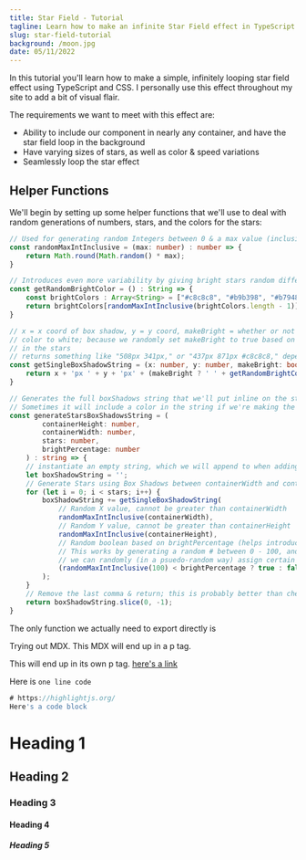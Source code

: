 ```yaml
---
title: Star Field - Tutorial
tagline: Learn how to make an infinite Star Field effect in TypeScript & CSS
slug: star-field-tutorial
background: /moon.jpg
date: 05/11/2022
---
```


In this tutorial you'll learn how to make a simple, infinitely looping star field effect using 
TypeScript and CSS. I personally use this effect throughout my site to add a bit of visual flair.

The requirements we want to meet with this effect are:
- Ability to include our component in nearly any container, and have the star field loop in the background
- Have varying sizes of stars, as well as color & speed variations
- Seamlessly loop the star effect

## Helper Functions

We'll begin by setting up some helper functions that we'll use to deal with random generations of numbers,
stars, and the colors for the stars:

```typescript
// Used for generating random Integers between 0 & a max value (inclusive)
const randomMaxIntInclusive = (max: number) : number => {
    return Math.round(Math.random() * max);
}

// Introduces even more variability by giving bright stars random different colors
const getRandomBrightColor = () : String => {
    const brightColors : Array<String> = ["#c8c8c8", "#b9b398", "#b7948c"]
    return brightColors[randomMaxIntInclusive(brightColors.length - 1)];
}

// x = x coord of box shadow, y = y coord, makeBright = whether or not we should make this star "bright" by setting its
// color to white; because we randomly set makeBright to true based on a percentage chance, this introduces more variability
// in the stars
// returns something like "508px 341px," or "437px 871px #c8c8c8," depending on if makeBright is true or not
const getSingleBoxShadowString = (x: number, y: number, makeBright: boolean) : string => {
    return x + 'px ' + y + 'px' + (makeBright ? ' ' + getRandomBrightColor() + ',' : ',');
}

// Generates the full boxShadows string that we'll put inline on the star divs; ouputs something like "500px 500px, 319px 740px, ..."
// Sometimes it will include a color in the string if we're making the star (box shadow) brighter
const generateStarsBoxShadowsString = (
        containerHeight: number,
        containerWidth: number,
        stars: number,
        brightPercentage: number
    ) : string => {
    // instantiate an empty string, which we will append to when adding the box shadows (stars)
    let boxShadowString = '';
    // Generate Stars using Box Shadows between containerWidth and containerHeight
    for (let i = 0; i < stars; i++) {
        boxShadowString += getSingleBoxShadowString(
            // Random X value, cannot be greater than containerWidth
            randomMaxIntInclusive(containerWidth),
            // Random Y value, cannot be greater than containerHeight
            randomMaxIntInclusive(containerHeight),
            // Random boolean based on brightPercentage (helps introduce vairability in brightness between stars of a size)
            // This works by generating a random # between 0 - 100, and checking if brightPercentage is greater; in this way
            // we can randomly (in a psuedo-random way) assign certain stars to be "brighter" at a rate we define 
            (randomMaxIntInclusive(100) < brightPercentage ? true : false)
        );
    }
    // Remove the last comma & return; this is probably better than checking if stars - 1 = i every time we want to add a comma
    return boxShadowString.slice(0, -1);
}
```

The only function we actually need to export directly is

Trying out MDX. This MDX will end up in a p tag.

This will end up in its own p tag. [here's a link](https://google.com/)

Here is `one line code`

```typescript
# https://highlightjs.org/
Here's a code block
```

# Heading 1

## Heading 2

### Heading 3

#### Heading 4

##### Heading 5